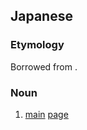 ==Japanese==

===Etymology===
Borrowed from {{bor|ja|en||main page|notext=1}}. {{attention|ja|verify}}

===Noun===
{{ja-noun}}

# [[main]] [[page]]